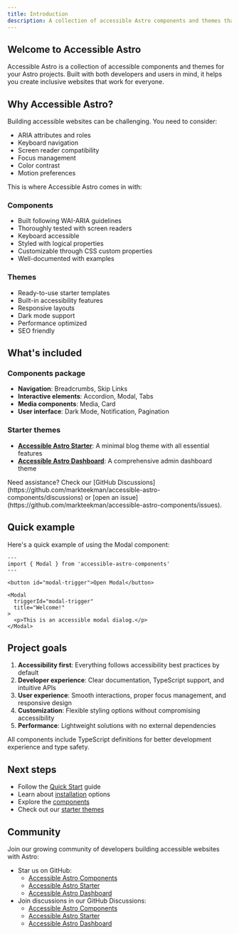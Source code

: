 ```yaml
---
title: Introduction
description: A collection of accessible Astro components and themes that help you build inclusive websites faster.
---
```



## Welcome to Accessible Astro

Accessible Astro is a collection of accessible components and themes for your Astro projects. Built with both developers and users in mind, it helps you create inclusive websites that work for everyone.

## Why Accessible Astro?

Building accessible websites can be challenging. You need to consider:
- ARIA attributes and roles
- Keyboard navigation
- Screen reader compatibility
- Focus management
- Color contrast
- Motion preferences

This is where Accessible Astro comes in with:

### Components
- Built following WAI-ARIA guidelines
- Thoroughly tested with screen readers
- Keyboard accessible
- Styled with logical properties
- Customizable through CSS custom properties
- Well-documented with examples

### Themes
- Ready-to-use starter templates
- Built-in accessibility features
- Responsive layouts
- Dark mode support
- Performance optimized
- SEO friendly

## What's included

### Components package
- **Navigation**: Breadcrumbs, Skip Links
- **Interactive elements**: Accordion, Modal, Tabs
- **Media components**: Media, Card
- **User interface**: Dark Mode, Notification, Pagination

### Starter themes
- **[Accessible Astro Starter](/themes/accessible-astro-starter)**: A minimal blog theme with all essential features
- **[Accessible Astro Dashboard](/themes/accessible-astro-dashboard)**: A comprehensive admin dashboard theme

<Aside type="tip" title="Getting help">
  Need assistance? Check our [GitHub Discussions](https://github.com/markteekman/accessible-astro-components/discussions) or [open an issue](https://github.com/markteekman/accessible-astro-components/issues).
</Aside>

## Quick example

Here's a quick example of using the Modal component:

```astro
---
import { Modal } from 'accessible-astro-components'
---

<button id="modal-trigger">Open Modal</button>

<Modal
  triggerId="modal-trigger"
  title="Welcome!"
>
  <p>This is an accessible modal dialog.</p>
</Modal>
```

## Project goals

1. **Accessibility first**: Everything follows accessibility best practices by default
2. **Developer experience**: Clear documentation, TypeScript support, and intuitive APIs
3. **User experience**: Smooth interactions, proper focus management, and responsive design
4. **Customization**: Flexible styling options without compromising accessibility
5. **Performance**: Lightweight solutions with no external dependencies

<Aside type="note" title="TypeScript">
  All components include TypeScript definitions for better development experience and type safety.
</Aside>

## Next steps

- Follow the [Quick Start](/getting-started/quick-start) guide
- Learn about [installation](/getting-started/installation) options
- Explore the [components](/components/accordion)
- Check out our [starter themes](/themes/accessible-astro-starter)

## Community

Join our growing community of developers building accessible websites with Astro:

- Star us on GitHub:
  - [Accessible Astro Components](https://github.com/markteekman/accessible-astro-components)
  - [Accessible Astro Starter](https://github.com/markteekman/accessible-astro-starter)
  - [Accessible Astro Dashboard](https://github.com/markteekman/accessible-astro-dashboard)
- Join discussions in our GitHub Discussions:
  - [Accessible Astro Components](https://github.com/markteekman/accessible-astro-components/discussions)
  - [Accessible Astro Starter](https://github.com/markteekman/accessible-astro-starter/discussions)
  - [Accessible Astro Dashboard](https://github.com/markteekman/accessible-astro-dashboard/discussions)
